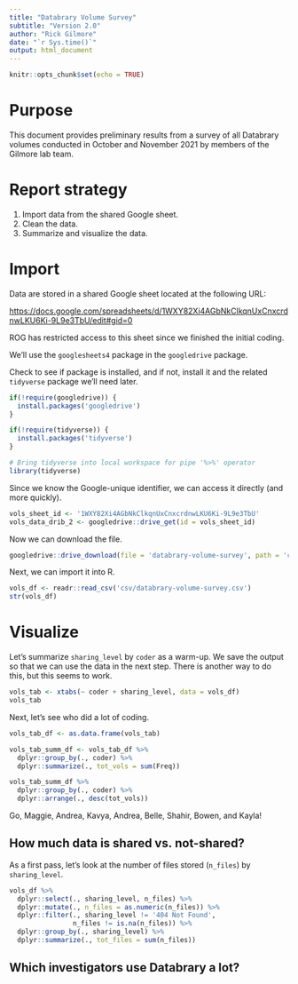 ```yaml
---
title: "Databrary Volume Survey"
subtitle: "Version 2.0"
author: "Rick Gilmore"
date: "`r Sys.time()`"
output: html_document
---
```


```r
knitr::opts_chunk$set(echo = TRUE)
```

# Purpose

This document provides preliminary results from a survey of all Databrary volumes conducted in October and November 2021 by members of the Gilmore lab team.

# Report strategy

1. Import data from the shared Google sheet.
2. Clean the data.
3. Summarize and visualize the data.

# Import

Data are stored in a shared Google sheet located at the following URL:

<https://docs.google.com/spreadsheets/d/1WXY82Xi4AGbNkClkqnUxCnxcrdnwLKU6Ki-9L9e3TbU/edit#gid=0>

ROG has restricted access to this sheet since we finished the initial coding.

We'll use the `googlesheets4` package in the `googledrive` package.

Check to see if package is installed, and if not, install it and the related `tidyverse` package we'll need later.

```r
if(!require(googledrive)) {
  install.packages('googledrive')
}

if(!require(tidyverse)) {
  install.packages('tidyverse')
}

# Bring tidyverse into local workspace for pipe '%>%' operator
library(tidyverse)
```

Since we  know the Google-unique identifier, we can access it directly (and more quickly).

```r
vols_sheet_id <- '1WXY82Xi4AGbNkClkqnUxCnxcrdnwLKU6Ki-9L9e3TbU'
vols_data_drib_2 <- googledrive::drive_get(id = vols_sheet_id)
```

Now we can download the file.

```r
googledrive::drive_download(file = 'databrary-volume-survey', path = 'csv/databrary-volume-survey', type = 'csv', overwrite = TRUE)
```

Next, we can import it into R.

```r
vols_df <- readr::read_csv('csv/databrary-volume-survey.csv')
str(vols_df)
```

# Visualize

Let's summarize `sharing_level` by `coder` as a warm-up. We save the output so that we can use the data in the next step. There is another way to do this, but this seems to work.

```r
vols_tab <- xtabs(~ coder + sharing_level, data = vols_df)
vols_tab
```

Next, let's see who did a lot of coding.

```r
vols_tab_df <- as.data.frame(vols_tab)

vols_tab_summ_df <- vols_tab_df %>%
  dplyr::group_by(., coder) %>%
  dplyr::summarize(., tot_vols = sum(Freq))

vols_tab_summ_df %>%
  dplyr::group_by(., coder) %>%
  dplyr::arrange(., desc(tot_vols))
```
Go, Maggie, Andrea, Kavya, Andrea, Belle, Shahir, Bowen, and Kayla!

## How much data is shared vs. not-shared?

As a first pass, let's look at the number of files stored (`n_files`) by `sharing_level`.

```r
vols_df %>%
  dplyr::select(., sharing_level, n_files) %>%
  dplyr::mutate(., n_files = as.numeric(n_files)) %>%
  dplyr::filter(., sharing_level != '404 Not Found',
                n_files != is.na(n_files)) %>%
  dplyr::group_by(., sharing_level) %>%
  dplyr::summarize(., tot_files = sum(n_files))
```
## Which investigators use Databrary a lot?


